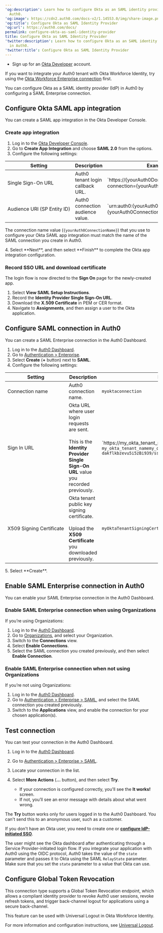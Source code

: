 ---
'og:description': Learn how to configure Okta as an SAML identity provider (IdP) in
  Auth0.
'og:image': https://cdn2.auth0.com/docs-v2/1.14553.0/img/share-image.png
'og:title': Configure Okta as SAML Identity Provider
'og:url': https://auth0.com/docs/
permalink: configure-okta-as-saml-identity-provider
title: Configure Okta as SAML Identity Provider
'twitter:description': Learn how to configure Okta as an SAML identity provider (IdP)
  in Auth0.
'twitter:title': Configure Okta as SAML Identity Provider
---
<Card title="Before you start">

* Sign up for an [Okta Developer](https://login.okta.com) account.

</Card>

<Callout icon="file-lines" color="#0EA5E9" iconType="regular">

If you want to integrate your Auth0 tenant with Okta Workforce Identity, try using the [Okta Workforce Enterprise connection](/docs/authenticate/identity-providers/enterprise-identity-providers/okta) first.

</Callout>

You can configure Okta as a <Tooltip tip="Security Assertion Markup Language (SAML): Standardized protocol allowing two parties to exchange authentication information without a password." cta="View Glossary" href="/docs/glossary?term=SAML">SAML</Tooltip> <Tooltip tip="Security Assertion Markup Language (SAML): Standardized protocol allowing two parties to exchange authentication information without a password." cta="View Glossary" href="/docs/glossary?term=identity+provider">identity provider</Tooltip> (IdP) in Auth0 by configuring a SAML Enterprise connection.

## Configure Okta SAML app integration

You can create a SAML app integration in the Okta Developer Console.

### Create app integration

1. Log in to the [Okta Developer Console](https://login.okta.com).
2. Go to **Create App Integration** and choose **SAML 2.0** from the options.
3. Configure the following settings:

<table class="table"><thead>
<tr>
<th><strong>Setting</strong></th>
<th><strong>Description</strong></th>
<th><strong>Example</strong></th>
</tr>
</thead>
<tbody>
<tr>
<td>Single Sign-On URL</td>
<td>Auth0 tenant login callback URL.</td>
<td>`https://{yourAuth0Domain}/login/callback?connection={yourAuth0ConnectionName}`</td>
</tr>
<tr>
<td>Audience URI (SP Entity ID)</td>
<td>Auth0 connection audience value.</td>
<td>`urn:auth0:{yourAuth0TenantName}:{yourAuth0ConnectionName}`</td>
</tr>
</tbody>
</table>

   <Warning>

   The connection name value (`{yourAuth0ConnectionName}`) that you use to configure your Okta SAML app integration must match the name of the SAML connection you create in Auth0.

   </Warning>
4. Select **Next**, and then select **Finish** to complete the Okta app integration configuration.

### Record SSO URL and download certificate

The login flow is now directed to the **Sign On** page for the newly-created app.

1. Select **View SAML Setup Instructions**.
2. Record the **Identity Provider Single Sign-On URL**.
3. Download the **X.509 Certificate** in PEM or CER format.
4. Navigate to **Assignments**, and then assign a user to the Okta application.

## Configure SAML connection in Auth0

You can create a SAML Enterprise connection in the <Tooltip tip="Auth0 Dashboard: Auth0's main product to configure your services." cta="View Glossary" href="/docs/glossary?term=Auth0+Dashboard">Auth0 Dashboard</Tooltip>.

1. Log in to the [Auth0 Dashboard](https://manage.auth0.com/#).
2. Go to [Authentication > Enterprise](https://manage.auth0.com/#/connections/enterprise/samlp).
3. Select **Create** (**+** button) next to **SAML**.
4. Configure the following settings:

<table class="table"><thead>
<tr>
<th><strong>Setting</strong></th>
<th><strong>Description</strong></th>
<th><strong>Example</strong></th>
</tr>
</thead>
<tbody>
<tr>
<td>Connection name</td>
<td>Auth0 connection name.</td>
<td><code>myoktaconnection</code></td>
</tr>
<tr>
<td>Sign In URL</td>
<td>Okta URL where user login requests are sent.<br/><br/>This is the <strong>Identity Provider Single Sign-On URL</strong> value you recorded previously.</td>
<td>`https://my_okta_tenant_name.okta.com/app/` <code>my_okta_tenant_namemy_okta_saml_app_integration_name/</code> <code>dakflkbzevu5i5zBi939/sso/saml</code></td>
</tr>
<tr>
<td>X509 Signing Certificate</td>
<td>Okta tenant public key signing certificate.<br/><br/>Upload the <strong>X509 Certificate</strong> you downloaded previously.</td>
<td><code>myOktaTenantSigningCertificate.pem</code></td>
</tr>
</tbody>
</table>
5. Select **Create**.

## Enable SAML Enterprise connection in Auth0

You can enable your SAML Enterprise connection in the Auth0 Dashboard.

### Enable SAML Enterprise connection when using Organizations

If you’re using Organizations:

1. Log in to the [Auth0 Dashboard](https://manage.auth0.com/#).
2. Go to [Organizations](https://manage.auth0.com/#/organizations), and select your Organization.
3. Switch to the **Connections** view.
4. Select **Enable Connections**.
5. Select the SAML connection you created previously, and then select **Enable Connection**.

### Enable SAML Enterprise connection when not using Organizations

If you’re not using Organizations:

1. Log in to the [Auth0 Dashboard](https://manage.auth0.com/#).
2. Go to [Authentication > Enterprise > SAML](https://manage.auth0.com/#/connections/enterprise/samlp), and select the SAML connection you created previously.
3. Switch to the **Applications** view, and enable the connection for your chosen application(s).

## Test connection

You can test your connection in the Auth0 Dashboard.

1. Log in to the [Auth0 Dashboard](https://manage.auth0.com/#).
2. Go to [Authentication > Enterprise > SAML](https://manage.auth0.com/#/connections/enterprise/samlp).
3. Locate your connection in the list.
4. Select **More Actions** (**...** button), and then select **Try**.

   * If your connection is configured correctly, you'll see the **It works!** screen.
   * If not, you’ll see an error message with details about what went wrong.

<Warning>

The **Try** button works only for users logged in to the Auth0 Dashboard. You can't send this to an anonymous user, such as a customer.

If you don't have an Okta user, you need to create one or [**configure IdP-initiated SSO**](/docs/authenticate/protocols/saml/saml-sso-integrations/identity-provider-initiated-single-sign-on).

</Warning>

<Callout icon="file-lines" color="#0EA5E9" iconType="regular">

The user might see the Okta dashboard after authenticating through a Service Provider-initiated login flow. If you integrate your application with Auth0 using the OIDC protocol, Auth0 takes the value of the `state` parameter and passes it to Okta using the SAML `RelayState` parameter. Make sure that you set the `state` parameter to a value that Okta can use.

</Callout>

## Configure Global Token Revocation

This connection type supports a Global Token Revocation endpoint, which allows a compliant identity provider to revoke Auth0 user sessions, revoke <Tooltip tip="Refresh Token: Token used to obtain a renewed Access Token without forcing users to log in again." cta="View Glossary" href="/docs/glossary?term=refresh+tokens">refresh tokens</Tooltip>, and trigger back-channel logout for applications using a secure back-channel.

This feature can be used with Universal Logout in Okta Workforce Identity.

For more information and configuration instructions, see [Universal Logout](/docs/authenticate/login/logout/universal-logout).
